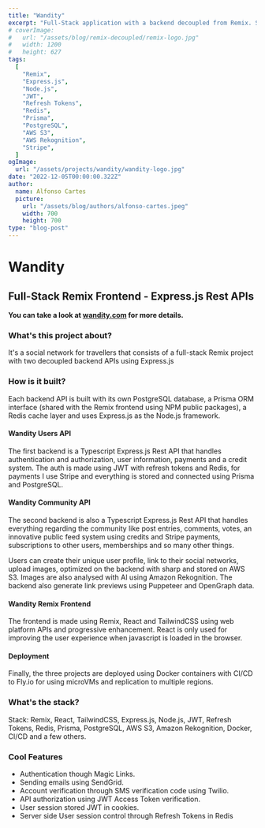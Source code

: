 ```yaml
---
title: "Wandity"
excerpt: "Full-Stack application with a backend decoupled from Remix. Stack: Remix, Express, Node.js, JWT, Refresh Tokens, Redis, Prisma, PostgreSQL, AWS S3, Amazon Rekognition, Stripe, and a few others."
# coverImage:
#   url: "/assets/blog/remix-decoupled/remix-logo.jpg"
#   width: 1200
#   height: 627
tags:
  [
    "Remix",
    "Express.js",
    "Node.js",
    "JWT",
    "Refresh Tokens",
    "Redis",
    "Prisma",
    "PostgreSQL",
    "AWS S3",
    "AWS Rekognition",
    "Stripe",
  ]
ogImage:
  url: "/assets/projects/wandity/wandity-logo.jpg"
date: "2022-12-05T00:00:00.322Z"
author:
  name: Alfonso Cartes
  picture:
    url: "/assets/blog/authors/alfonso-cartes.jpeg"
    width: 700
    height: 700
type: "blog-post"
---
```


<div
  style={{
    width: "256px",
    height: "256px",
    marginBottom: "2rem",
  }}
>
  <LazyImage
    image={{
      url: "/assets/projects/wandity/wandity-logo.jpg",
      width: 1024,
      height: 1024,
      alt: "Wandity Logo",
    }}
  />
</div>

# Wandity

## Full-Stack Remix Frontend - Express.js Rest APIs

**You can take a look at [wandity.com](https://wandity.com) for more details.**

### What's this project about?

It's a social network for travellers that consists of a full-stack Remix project with two decoupled backend APIs using Express.js

### How is it built?

Each backend API is built with its own PostgreSQL database, a Prisma ORM interface (shared with the Remix frontend using NPM public packages), a Redis cache layer and uses Express.js as the Node.js framework.

#### Wandity Users API

The first backend is a Typescript Express.js Rest API that handles authentication and authorization, user information, payments and a credit system. The auth is made using JWT with refresh tokens and Redis, for payments I use Stripe and everything is stored and connected using Prisma and PostgreSQL.

#### Wandity Community API

The second backend is also a Typescript Express.js Rest API that handles everything regarding the community like post entries, comments, votes, an innovative public feed system using credits and Stripe payments, subscriptions to other users, memberships and so many other things.

Users can create their unique user profile, link to their social networks, upload images, optimized on the backend with sharp and stored on AWS S3. Images are also analysed with AI using Amazon Rekognition. The backend also generate link previews using Puppeteer and OpenGraph data.

#### Wandity Remix Frontend

The frontend is made using Remix, React and TailwindCSS using web platform APIs and progressive enhancement. React is only used for improving the user experience when javascript is loaded in the browser.

#### Deployment

Finally, the three projects are deployed using Docker containers with CI/CD to Fly.io for using microVMs and replication to multiple regions.

### What's the stack?

Stack: Remix, React, TailwindCSS, Express.js, Node.js, JWT, Refresh Tokens, Redis, Prisma, PostgreSQL, AWS S3, Amazon Rekognition, Docker, CI/CD and a few others.

### Cool Features

- Authentication though Magic Links.
- Sending emails using SendGrid.
- Account verification through SMS verification code using Twilio.
- API authorization using JWT Access Token verification.
- User session stored JWT in cookies.
- Server side User session control through Refresh Tokens in Redis


